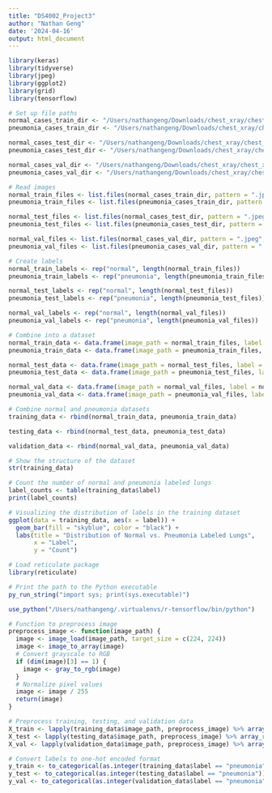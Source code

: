 ```yaml
---
title: "DS4002_Project3"
author: "Nathan Geng"
date: '2024-04-16'
output: html_document
---
```


```r
library(keras)
library(tidyverse)
library(jpeg)
library(ggplot2)
library(grid)
library(tensorflow)
```

```r
# Set up file paths
normal_cases_train_dir <- "/Users/nathangeng/Downloads/chest_xray/chest_xray/train/NORMAL"
pneumonia_cases_train_dir <- "/Users/nathangeng/Downloads/chest_xray/chest_xray/train/PNEUMONIA"

normal_cases_test_dir <- "/Users/nathangeng/Downloads/chest_xray/chest_xray/test/NORMAL"
pneumonia_cases_test_dir <- "/Users/nathangeng/Downloads/chest_xray/chest_xray/test/PNEUMONIA"

normal_cases_val_dir <- "/Users/nathangeng/Downloads/chest_xray/chest_xray/val/NORMAL"
pneumonia_cases_val_dir <- "/Users/nathangeng/Downloads/chest_xray/chest_xray/val/PNEUMONIA"

# Read images
normal_train_files <- list.files(normal_cases_train_dir, pattern = ".jpeg", full.names = TRUE)
pneumonia_train_files <- list.files(pneumonia_cases_train_dir, pattern = ".jpeg", full.names = TRUE)

normal_test_files <- list.files(normal_cases_test_dir, pattern = ".jpeg", full.names = TRUE)
pneumonia_test_files <- list.files(pneumonia_cases_test_dir, pattern = ".jpeg", full.names = TRUE)

normal_val_files <- list.files(normal_cases_val_dir, pattern = ".jpeg", full.names = TRUE)
pneumonia_val_files <- list.files(pneumonia_cases_val_dir, pattern = ".jpeg", full.names = TRUE)

# Create labels
normal_train_labels <- rep("normal", length(normal_train_files))
pneumonia_train_labels <- rep("pneumonia", length(pneumonia_train_files))

normal_test_labels <- rep("normal", length(normal_test_files))
pneumonia_test_labels <- rep("pneumonia", length(pneumonia_test_files))

normal_val_labels <- rep("normal", length(normal_val_files))
pneumonia_val_labels <- rep("pneumonia", length(pneumonia_val_files))

# Combine into a dataset
normal_train_data <- data.frame(image_path = normal_train_files, label = normal_train_labels)
pneumonia_train_data <- data.frame(image_path = pneumonia_train_files, label = pneumonia_train_labels)

normal_test_data <- data.frame(image_path = normal_test_files, label = normal_test_labels)
pneumonia_test_data <- data.frame(image_path = pneumonia_test_files, label = pneumonia_test_labels)

normal_val_data <- data.frame(image_path = normal_val_files, label = normal_val_labels)
pneumonia_val_data <- data.frame(image_path = pneumonia_val_files, label = pneumonia_val_labels)

# Combine normal and pneumonia datasets
training_data <- rbind(normal_train_data, pneumonia_train_data)

testing_data <- rbind(normal_test_data, pneumonia_test_data)

validation_data <- rbind(normal_val_data, pneumonia_val_data)

# Show the structure of the dataset
str(training_data)

# Count the number of normal and pneumonia labeled lungs
label_counts <- table(training_data$label)
print(label_counts)

# Visualizing the distribution of labels in the training dataset
ggplot(data = training_data, aes(x = label)) +
  geom_bar(fill = "skyblue", color = "black") +
  labs(title = "Distribution of Normal vs. Pneumonia Labeled Lungs",
       x = "Label",
       y = "Count")
```

```r
# Load reticulate package
library(reticulate)

# Print the path to the Python executable
py_run_string("import sys; print(sys.executable)")

use_python("/Users/nathangeng/.virtualenvs/r-tensorflow/bin/python")

```


```r
# Function to preprocess image
preprocess_image <- function(image_path) {
  image <- image_load(image_path, target_size = c(224, 224))
  image <- image_to_array(image)
  # Convert grayscale to RGB
  if (dim(image)[3] == 1) {
    image <- gray_to_rgb(image)
  }
  # Normalize pixel values
  image <- image / 255
  return(image)
}

# Preprocess training, testing, and validation data
X_train <- lapply(training_data$image_path, preprocess_image) %>% array_reshape(c(-1, 224, 224, 3))
X_test <- lapply(testing_data$image_path, preprocess_image) %>% array_reshape(c(-1, 224, 224, 3))
X_val <- lapply(validation_data$image_path, preprocess_image) %>% array_reshape(c(-1, 224, 224, 3))

# Convert labels to one-hot encoded format
y_train <- to_categorical(as.integer(training_data$label == "pneumonia"))
y_test <- to_categorical(as.integer(testing_data$label == "pneumonia"))
y_val <- to_categorical(as.integer(validation_data$label == "pneumonia"))


```

```r


```




